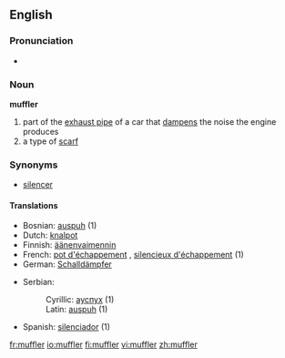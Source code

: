 ==English==

===Pronunciation===
*{{audio|en-us-muffler.ogg|Audio (US)}}

===Noun===
'''muffler'''

# part of the [[exhaust pipe]] of a car that [[dampen]]s the noise the engine produces
# a type of [[scarf]]

===Synonyms===
*[[silencer]]

====Translations====
{{rfc-level|Translations at L4+ not in L3 POS section (AutoFormat would have corrected level of Synonyms)}}
{{trans-top|part of exhaust pipe}}
*Bosnian: [[auspuh]] {{m}} (1)
*Dutch: [[knalpot]] {{m}}
*Finnish: [[äänenvaimennin]]
*French: [[pot d'échappement]] {{m}}, [[silencieux d'échappement]] {{m}} (1)
*German: [[Schalldämpfer]] {{m}}
{{trans-mid}}
*Serbian:
*:Cyrillic: [[ауспух]] {{m}} (1)
*:Latin: [[auspuh]] {{m}} (1)
*Spanish: [[silenciador]] {{m}} (1)
{{trans-bottom}}

[[fr:muffler]]
[[io:muffler]]
[[fi:muffler]]
[[vi:muffler]]
[[zh:muffler]]
